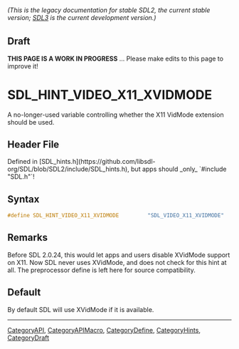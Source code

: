 ====== (This is the legacy documentation for stable SDL2, the current stable version; [https://wiki.libsdl.org/SDL3/ SDL3] is the current development version.) ======

== Draft ==

'''THIS PAGE IS A WORK IN PROGRESS''' ... Please make edits to this page to improve it!


<!-- #*^*^*^*^*See https://wiki.libsdl.org/SGEnumerations for details on editing this page*^*^*^*^* -->
= SDL_HINT_VIDEO_X11_XVIDMODE =

A no-longer-used variable controlling whether the X11 VidMode extension should be used.

== Header File ==

Defined in [SDL_hints.h](https://github.com/libsdl-org/SDL/blob/SDL2/include/SDL_hints.h), but apps should _only_ `#include "SDL.h"`!

== Syntax ==

<syntaxhighlight lang='c'>
#define SDL_HINT_VIDEO_X11_XVIDMODE         "SDL_VIDEO_X11_XVIDMODE"</syntaxhighlight>

== Remarks ==

Before SDL 2.0.24, this would let apps and users disable XVidMode support
on X11. Now SDL never uses XVidMode, and does not check for this hint at
all. The preprocessor define is left here for source compatibility.

== Default ==

By default SDL will use XVidMode if it is available.

----
[[CategoryAPI]], [[CategoryAPIMacro]], [[CategoryDefine]], [[CategoryHints]], [[CategoryDraft]]
<!-- #See the Style Guide for instructions on editing the footer. -->


